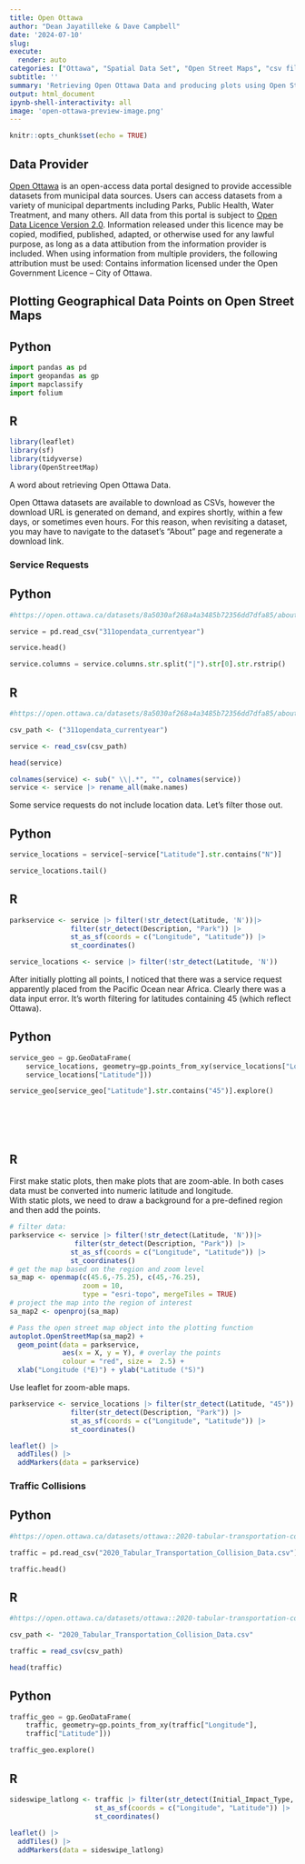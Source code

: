 ```yaml
---
title: Open Ottawa
author: "Dean Jayatilleke & Dave Campbell"
date: '2024-07-10'
slug: 
execute:
  render: auto
categories: ["Ottawa", "Spatial Data Set", "Open Street Maps", "csv files","Software:Python","Software:R"]
subtitle: ''
summary: 'Retrieving Open Ottawa Data and producing plots using Open Street Maps'
output: html_document
ipynb-shell-interactivity: all
image: 'open-ottawa-preview-image.png'
---
```




```r
knitr::opts_chunk$set(echo = TRUE)
```


## Data Provider

[Open Ottawa](https://open.ottawa.ca/) is an open-access data portal designed to provide accessible datasets from municipal data sources. Users can access datasets from a variety of municipal departments including Parks, Public Health, Water Treatment, and many others. All data from this portal is subject to [Open Data Licence Version 2.0](https://open.ottawa.ca/pages/open-data-licence). Information released under this licence may be copied, modified, published, adapted, or otherwise used for any lawful purpose, as long as a data attibution from the information provider is included. When using information from multiple providers, the following attribution must be used: Contains information licensed under the Open Government Licence – City of Ottawa.

## Plotting Geographical Data Points on Open Street Maps

::: {.panel-tabset}

## Python
```python

import pandas as pd 
import geopandas as gp
import mapclassify
import folium

```

## R
```r

library(leaflet) 
library(sf)
library(tidyverse)
library(OpenStreetMap)

```

:::

A word about retrieving Open Ottawa Data.

Open Ottawa datasets are available to download as CSVs, however the download URL is generated on demand, and expires shortly, within a few days,
or sometimes even hours. For this reason, when revisiting a dataset, you may have to navigate to the dataset's "About" page and regenerate a download link.


### Service Requests 

::: {.panel-tabset}

## Python
```python

#https://open.ottawa.ca/datasets/8a5030af268a4a3485b72356dd7dfa85/about

service = pd.read_csv("311opendata_currentyear")

service.head()

```


```python

service.columns = service.columns.str.split("|").str[0].str.rstrip()

```

## R
```r

#https://open.ottawa.ca/datasets/8a5030af268a4a3485b72356dd7dfa85/about

csv_path <- ("311opendata_currentyear")

service <- read_csv(csv_path)

head(service)

```

```r

colnames(service) <- sub(" \\|.*", "", colnames(service))
service <- service |> rename_all(make.names)

```

:::

Some service requests do not include location data. Let's filter those out.

::: {.panel-tabset}

## Python
```python

service_locations = service[~service["Latitude"].str.contains("N")]

service_locations.tail()

```

## R
```r

parkservice <- service |> filter(!str_detect(Latitude, 'N'))|>
               filter(str_detect(Description, "Park")) |>
               st_as_sf(coords = c("Longitude", "Latitude")) |>
               st_coordinates()

service_locations <- service |> filter(!str_detect(Latitude, 'N'))

```

:::


After initially plotting all points, I noticed that there was a service request apparently placed from the Pacific Ocean near Africa. Clearly there was a data input error. It's worth filtering for latitudes containing 45 (which reflect Ottawa).




::: {.panel-tabset}

## Python
```python

service_geo = gp.GeoDataFrame(
    service_locations, geometry=gp.points_from_xy(service_locations["Longitude"],
    service_locations["Latitude"]))

service_geo[service_geo["Latitude"].str.contains("45")].explore()







```

## R


First make static plots, then make plots that are zoom-able.   In both cases data must be converted into numeric latitude and longitude.  
With static plots, we need to draw a background for a pre-defined region and then add the points.

```r

# filter data:
parkservice <- service |> filter(!str_detect(Latitude, 'N'))|>
                filter(str_detect(Description, "Park")) |>
               st_as_sf(coords = c("Longitude", "Latitude")) |>
               st_coordinates()
# get the map based on the region and zoom level
sa_map <- openmap(c(45.6,-75.25), c(45,-76.25), 
                  zoom = 10,
                  type = "esri-topo", mergeTiles = TRUE)
# project the map into the region of interest
sa_map2 <- openproj(sa_map)

# Pass the open street map object into the plotting function
autoplot.OpenStreetMap(sa_map2) + 
  geom_point(data = parkservice,
             aes(x = X, y = Y), # overlay the points
             colour = "red", size =  2.5) +
  xlab("Longitude (°E)") + ylab("Latitude (°S)")


```

Use leaflet for zoom-able maps.

```r

parkservice <- service_locations |> filter(str_detect(Latitude, "45")) |>
               filter(str_detect(Description, "Park")) |>
               st_as_sf(coords = c("Longitude", "Latitude")) |>
               st_coordinates()

leaflet() |>
  addTiles() |>
  addMarkers(data = parkservice)

```

:::

### Traffic Collisions

::: {.panel-tabset}

## Python
```python

#https://open.ottawa.ca/datasets/ottawa::2020-tabular-transportation-collision-data/about

traffic = pd.read_csv("2020_Tabular_Transportation_Collision_Data.csv")

traffic.head()

```

## R
```r

#https://open.ottawa.ca/datasets/ottawa::2020-tabular-transportation-collision-data/about

csv_path <- "2020_Tabular_Transportation_Collision_Data.csv"

traffic = read_csv(csv_path)

head(traffic)

```
:::


::: {.panel-tabset}

## Python
```python

traffic_geo = gp.GeoDataFrame(
    traffic, geometry=gp.points_from_xy(traffic["Longitude"],
    traffic["Latitude"]))

traffic_geo.explore()

```

## R
```r

sideswipe_latlong <- traffic |> filter(str_detect(Initial_Impact_Type, "Sideswipe")) |>
                     st_as_sf(coords = c("Longitude", "Latitude")) |>
                     st_coordinates()
                     
leaflet() |>
  addTiles() |>
  addMarkers(data = sideswipe_latlong)
```

:::



